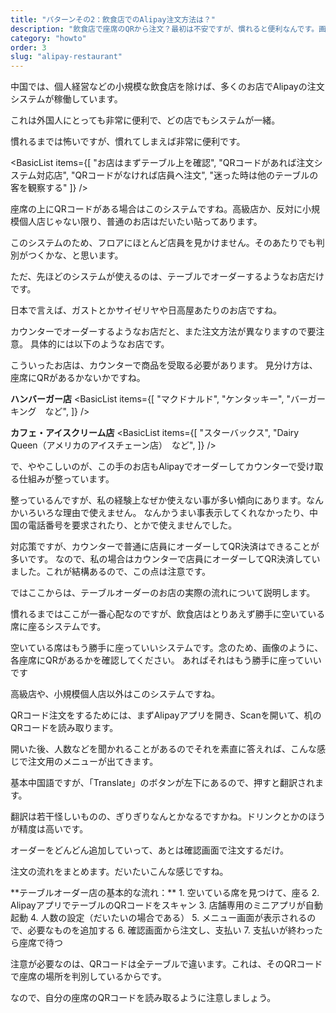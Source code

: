 ```yaml
---
title: "パターンその2：飲食店でのAlipay注文方法は？"
description: "飲食店で座席のQRから注文？最初は不安ですが、慣れると便利なんです。画像メニューでの注文方法をお教えします。"
category: "howto"
order: 3
slug: "alipay-restaurant"
---
```



<Summary 
  question="中国の飲食店はどうすればいいの？"
  answer="Alipayでオーダー～決済まで、全てが完了することが多いです。"
  details="小さな個人店は対応していませんが、ある程度の飲食店であれば基本的にはこのシステムです。会話がいらないので安心です。"
/>

<ArticleSection number="01" title="多くの飲食店でAlipayのオーダーシステムに対応" description="Alipayですべてが完結">

<ImageCard
  src="sha_mall_001.jpg"
  title="ショッピングモールの飲食店"
  description="写真のようなショッピングモールに入っているような飲食店をはじめ、よほどの個人経営でもないかぎり、このシステムを採用している飲食店は多いです。"
/>

中国では、個人経営などの小規模な飲食店を除けば、多くのお店でAlipayの注文システムが稼働しています。

これは外国人にとっても非常に便利で、どの店でもシステムが一緒。

慣れるまでは怖いですが、慣れてしまえば非常に便利です。

<BasicList items={[
  "お店はまずテーブル上を確認",
  "QRコードがあれば注文システム対応店",
  "QRコードがなければ店員へ注文",
  "迷った時は他のテーブルの客を観察する"
]} />

座席の上にQRコードがある場合はこのシステムですね。高級店か、反対に小規模個人店じゃない限り、普通のお店はだいたい貼ってあります。

このシステムのため、フロアにほとんど店員を見かけません。そのあたりでも判別がつくかな、と思います。

</ArticleSection>

<ArticleSection number="02" title="一部ファストフードやカフェは例外なので注意" description="このあたりも日本と同じ">

ただ、先ほどのシステムが使えるのは、テーブルでオーダーするようなお店だけです。

日本で言えば、ガストとかサイゼリヤや日高屋あたりのお店ですね。

カウンターでオーダーするようなお店だと、また注文方法が異なりますので要注意。
具体的には以下のようなお店です。

こういったお店は、カウンターで商品を受取る必要があります。
見分け方は、座席にQRがあるかないかですね。

<ImageCard
  src="sha_mcdonalds_001.jpg"
  title="座席で注文ができない飲食店の例"
  description="一部ファストフードやカフェはカウンターで商品を受取る必要がある"
/>

<TextBlock>

<b>ハンバーガー店</b>
<BasicList items={[
  "マクドナルド",
  "ケンタッキー",
  "バーガーキング　など",
]} />

<b>カフェ・アイスクリーム店</b>
<BasicList items={[
  "スターバックス",
  "Dairy Queen（アメリカのアイスチェーン店）　など",
]} />

</TextBlock>

で、ややこしいのが、この手のお店もAlipayでオーダーしてカウンターで受け取る仕組みが整っています。

整っているんですが、私の経験上なぜか使えない事が多い傾向にあります。なんかいろいろな理由で使えません。
なんかうまい事表示してくれなかったり、中国の電話番号を要求されたり、とかで使えませんでした。

対応策ですが、カウンターで普通に店員にオーダーしてQR決済はできることが多いです。
なので、私の場合はカウンターで店員にオーダーしてQR決済していました。これが結構あるので、この点は注意です。

</ArticleSection>

<ArticleSection number="03" title="注文の流れ1：勝手に空いている席にすわる" description="空いている席は座ってOKなのがポイント">

ではここからは、テーブルオーダーのお店の実際の流れについて説明します。

慣れるまではここが一番心配なのですが、飲食店はとりあえず勝手に空いている席に座るシステムです。

<ImageCard
  src="sha_jiajiatangbao_001.jpg"
  title="一般的な飲食店"
  description="日本でそういうシステムは珍しいので躊躇しますが、とりあえず勝手にあいてるとこ座ってください"
/>

空いている席はもう勝手に座っていいシステムです。念のため、画像のように、各座席にQRがあるかを確認してください。
あればそれはもう勝手に座っていいです

<ImageCard
  src="sha_chenxianggui_002.jpg"
  title="中国の飲食店の座席"
  description="全ての座席にQRコードが貼ってあり、ここから注文する"
/>

高級店や、小規模個人店以外はこのシステムですね。

QRコード注文をするためには、まずAlipayアプリを開き、Scanを開いて、机のQRコードを読み取ります。

<ImageCard
  src="Screenshot_20250730-104622.jpg"
  title="QRコードスキャン後のミニアプリ起動画面"
  description="テーブルのQRコードをスキャンすると、その店舗専用のミニアプリが起動します。人数の入力が必要な場合もあります。"
/>

開いた後、人数などを聞かれることがあるのでそれを素直に答えれば、こんな感じで注文用のメニューが出てきます。

基本中国語ですが、「Translate」のボタンが左下にあるので、押すと翻訳されます。

<ImageCard
  src="Screenshot_20250730-104634.jpg"
  title="翻訳語"
  description="翻訳は若干怪しいですが、あとは雰囲気でなんとかするしかないです"
/>

翻訳は若干怪しいものの、ぎりぎりなんとかなるですかね。ドリンクとかのほうが精度は高いです。

<ImageCard
  src="Screenshot_20250730-104718.jpg"
  title="ドリンクメニューの例（翻訳前）"
  description="写真があるのである程度わかりますが、翻訳するともっとわかりやすいです。"
/>

<ImageCard
  src="Screenshot_20250730-104812.jpg"
  title="ドリンクメニューの例（翻訳後）"
  description="日本にもある飲み物であればある程度訳してくれます"
/>

オーダーをどんどん追加していって、あとは確認画面で注文するだけ。

<ImageCard
  src="Screenshot_20240304-152649.jpg"
  title="確認画面"
  description="「支付」が「支払い」の意味なので、それは覚えておくと楽です"
/>

<ImageCard
  src="Screenshot_20240304-152727.jpg"
  title="支払い画面"
  description="支払いが完了すると、あとはまつだけです。"
/>

注文の流れをまとめます。だいたいこんな感じですね。

<TextBlock>
**テーブルオーダー店の基本的な流れ：**
1. 空いている席を見つけて、座る
2. AlipayアプリでテーブルのQRコードをスキャン
3. 店舗専用のミニアプリが自動起動
4. 人数の設定（だいたいの場合である）
5. メニュー画面が表示されるので、必要なものを追加する
6. 確認画面から注文し、支払い
7. 支払いが終わったら座席で待つ
</TextBlock>

注意が必要なのは、QRコードは全テーブルで違います。これは、そのQRコードで座席の場所を判別しているからです。

なので、自分の座席のQRコードを読み取るように注意しましょう。

</ArticleSection>

<ConclusionSection 
  title="慣れるととても便利"
  text="最初はちょっとドキドキしますが、慣れると画像付きメニューですし支払いまで完結できますしとても便利です。使ってみばそんなに難しくないので、ぜひチャレンジしてみてください。"
/>